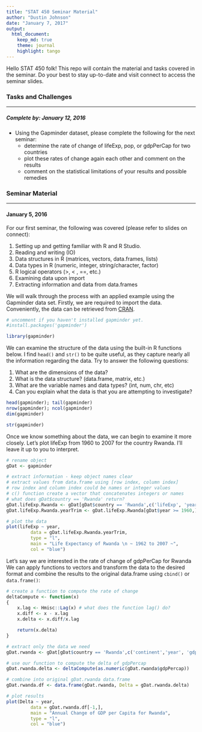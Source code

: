 ```yaml
---
title: "STAT 450 Seminar Material"
author: "Dustin Johnson"
date: "January 7, 2017"
output: 
  html_document:
    keep_md: true
    theme: journal
    highlight: tango
---
```


Hello STAT 450 folk! This repo will contain the material and tasks covered in the seminar. Do your best to stay up-to-date and visit connect to access the seminar slides.

### Tasks and Challenges

---

##### Complete by: January 12, 2016

* Using the Gapminder dataset, please complete the following for the next seminar:
	* determine the rate of change of lifeExp, pop, or gdpPerCap for two countries
	* plot these rates of change again each other and comment on the results
	* comment on the statistical limitations of your results and possible remedies
	

### Seminar Material

---

#### January 5, 2016

For our first seminar, the following was covered (please refer to slides on connect):

1. Setting up and getting familiar with R and R Studio.
2. Reading and writing (IO)
3. Data structures in R (matrices, vectors, data.frames, lists)
4. Data types in R (numeric, integer, string/character, factor)
5. R logical operators (>, < , ==, etc.)
6. Examining data upon import
7. Extracting information and data from data.frames

We will walk through the process with an applied example using the Gapminder data set. Firstly, we are required to import the data. Conveniently, the data can be retrieved from [CRAN](https://cran.r-project.org/doc/FAQ/R-FAQ.html#What-is-CRAN_003f).

```r
# uncomment if you haven't installed gapminder yet.
#install.packages('gapminder')

library(gapminder)
```

We can examine the structure of the data using the built-in R functions below. I find `head()` and `str()` to be quite useful, as they capture nearly all the information regarding the data. Try to answer the following questions:

1. What are the dimensions of the data?
2. What is the data structure? (data.frame, matrix, etc.) 
3. What are the variable names and data types? (int, num, chr, etc)
4. Can you explain what the data is that you are attempting to investigate?

```r
head(gapminder); tail(gapminder)
nrow(gapminder); ncol(gapminder)
dim(gapminder)
```

```r
str(gapminder)
```

Once we know something about the data, we can begin to examine it more closely. Let's plot lifeExp from 1960 to 2007 for the country Rwanda. I'll leave it up to you to interpret.

```r
# rename object
gDat <- gapminder

# extract information - keep object names clear
# extract values from data.frame using [row index, column index]
# row index and column index could be names or integer values
# c() function create a vector that concatenates integers or names
# what does gDat$country == 'Rwanda' return?
gDat.lifeExp.Rwanda <- gDat[gDat$country == 'Rwanda',c('lifeExp', 'year')]
gDat.lifeExp.Rwanda.yearTrim <- gDat.lifeExp.Rwanda[gDat$year >= 1960,]

# plot the data
plot(lifeExp ~ year, 
		 data = gDat.lifeExp.Rwanda.yearTrim, 
		 type = "l", 
		 main = "Life Expectancy of Rwanda \n ~ 1962 to 2007 ~",
		 col = "blue")

```

Let's say we are interested in the rate of change of gdpPerCap for Rwanda We can apply functions to vectors and transform the data to the desired format and combine the results to the original data.frame using `cbind()` or `data.frame()`:

```r
# create a function to compute the rate of change
deltaCompute <- function(x)
{
	x.lag <- Hmisc::Lag(x) # what does the function lag() do?
	x.diff <- x - x.lag
	x.delta <- x.diff/x.lag

	return(x.delta)
}

# extract only the data we need
gDat.rwanda <- gDat[gDat$country == 'Rwanda',c('continent','year', 'gdpPercap')]

# use our function to compute the delta of gdpPercap
gDat.rwanda.delta <- deltaCompute(as.numeric(gDat.rwanda$gdpPercap))

# combine into original gDat.rwanda data.frame
gDat.rwanda.df <- data.frame(gDat.rwanda, Delta = gDat.rwanda.delta)

# plot results
plot(Delta ~ year, 
		 data = gDat.rwanda.df[-1,], 
		 main = "Annual Change of GDP per Capita for Rwanda",
		 type = "l",
		 col = "blue")

```

